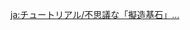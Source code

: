 {{Tutorial
|title    = The Mysterious Replicator Keystones
|subtitle = Exploration Knowledge
|type     = Adventure
|icon     = Icon Tutorial Combat.png
|about    = Forged Primal Light;Replicator Keystone
|image1   = Tutorial The Mysterious Replicator Keystones 1.png
|text1    = [[Forged Primal Light]]s are mysterious energy aggregates found in King Deshret's ruins. Get close to them to pick them up and take them with you.
|image2   = Tutorial The Mysterious Replicator Keystones 2.png
|text2    = [[Replicator Keystone]]s are a special type of platform. If you get close to them while carrying Forged Primal Light, you can create {{Color|help|ruin devices}} to aid you on your adventures. Devices made this way do not require any special clearance.
|image3   = Tutorial The Mysterious Replicator Keystones 3.png
|text3    = Replicator Keystones can be used to create the following ruin devices: [[Everlight Cell]]s, [[Neverlight Cell]]s, [[Obscuring Cell]]s, [[Verity Cell]]s, [[Primal Sconce]]s, and [[Primal Sandglass]]es. Use Forged Primal Light and Replicator Keystones to get further into the ruins...
|sort     = 6173
}}

[[ja:チュートリアル/不思議な「擬造基石」…]]
